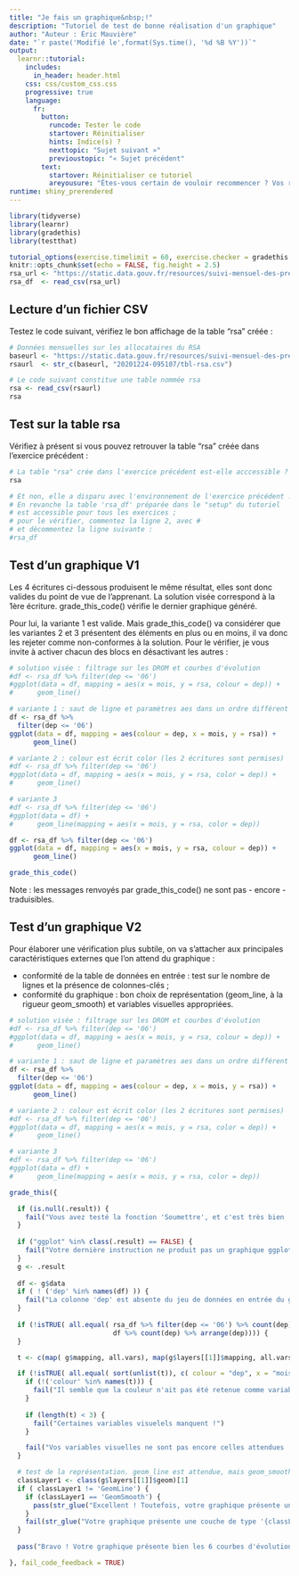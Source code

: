 ```yaml
---
title: "Je fais un graphique&nbsp;!"
description: "Tutoriel de test de bonne réalisation d'un graphique"
author: "Auteur : Éric Mauvière"
date: "`r paste('Modifié le',format(Sys.time(), '%d %B %Y'))`"
output: 
  learnr::tutorial:
    includes:
      in_header: header.html
    css: css/custom_css.css
    progressive: true
    language: 
      fr:
        button:
          runcode: Tester le code
          startover: Réinitialiser
          hints: Indice(s) ?
          nexttopic: "Sujet suivant »"
          previoustopic: "« Sujet précédent"
        text:
          startover: Réinitialiser ce tutoriel
          areyousure: "Êtes-vous certain de vouloir recommencer ? Vos réponses actuelles seront perdues."
runtime: shiny_prerendered
---
```


```r
library(tidyverse)
library(learnr)
library(gradethis)
library(testthat)

tutorial_options(exercise.timelimit = 60, exercise.checker = gradethis::grade_learnr, exercise.cap = 'R')
knitr::opts_chunk$set(echo = FALSE, fig.height = 2.5)
rsa_url <- "https://static.data.gouv.fr/resources/suivi-mensuel-des-prestations-de-solidarite/20201224-095107/tbl-rsa.csv"
rsa_df  <- read_csv(rsa_url) 
```

## Lecture d'un fichier CSV {data-progressive=T}

Testez le code suivant, vérifiez le bon affichage de la table "rsa" créée :

```r
# Données mensuelles sur les allocataires du RSA
baseurl <- "https://static.data.gouv.fr/resources/suivi-mensuel-des-prestations-de-solidarite/"
rsaurl  <- str_c(baseurl, "20201224-095107/tbl-rsa.csv")

# Le code suivant constitue une table nommée rsa
rsa <- read_csv(rsaurl) 
rsa
```

## Test sur la table rsa {data-progressive=T}

Vérifiez à présent si vous pouvez retrouver la table "rsa" créée dans l'exercice précédent :

```r
# La table "rsa" crée dans l'exercice précédent est-elle acccessible ?
rsa

# Et non, elle a disparu avec l'environnement de l'exercice précédent !
# En revanche la table 'rsa_df' préparée dans le "setup" du tutoriel
# est accessible pour tous les exercices ;
# pour le vérifier, commentez la ligne 2, avec #
# et décommentez la ligne suivante :
#rsa_df
```

## Test d'un graphique V1 {data-progressive=T}

Les 4 écritures ci-dessous produisent le même résultat, elles sont donc valides du point de vue de l'apprenant.
La solution visée correspond à la 1ère écriture. grade_this_code() vérifie le dernier graphique généré. 

Pour lui, la variante 1 est valide. Mais grade_this_code() va considérer que les variantes 2 et 3 présentent des éléments en plus ou en moins, il va donc les rejeter comme non-conformes à la solution. Pour le vérifier, je vous invite à activer chacun des blocs en désactivant les autres :

```r
# solution visée : filtrage sur les DROM et courbes d'évolution
#df <- rsa_df %>% filter(dep <= '06')
#ggplot(data = df, mapping = aes(x = mois, y = rsa, colour = dep)) + 
#      geom_line() 

# variante 1 : saut de ligne et paramètres aes dans un ordre différent
df <- rsa_df %>% 
  filter(dep <= '06')
ggplot(data = df, mapping = aes(colour = dep, x = mois, y = rsa)) + 
      geom_line() 

# variante 2 : colour est écrit color (les 2 écritures sont permises)
#df <- rsa_df %>% filter(dep <= '06')
#ggplot(data = df, mapping = aes(x = mois, y = rsa, color = dep)) + 
#      geom_line() 

# variante 3
#df <- rsa_df %>% filter(dep <= '06')
#ggplot(data = df) + 
#      geom_line(mapping = aes(x = mois, y = rsa, color = dep)) 

```

```r
df <- rsa_df %>% filter(dep <= '06')
ggplot(data = df, mapping = aes(x = mois, y = rsa, colour = dep)) + 
      geom_line() 
```  

```r
grade_this_code()
```
Note : les messages renvoyés par grade_this_code() ne sont pas - encore - traduisibles. 

## Test d'un graphique V2 {data-progressive=T}

Pour élaborer une vérification plus subtile, on va s'attacher aux principales caractéristiques externes que l'on attend du graphique :

* conformité de la table de données en entrée : test sur le nombre de lignes et la présence de colonnes-clés ;
* conformité du graphique : bon choix de représentation (geom_line, à la rigueur geom_smooth) et variables visuelles appropriées.

```r
# solution visée : filtrage sur les DROM et courbes d'évolution
#df <- rsa_df %>% filter(dep <= '06')
#ggplot(data = df, mapping = aes(x = mois, y = rsa, colour = dep)) + 
#      geom_line() 

# variante 1 : saut de ligne et paramètres aes dans un ordre différent
df <- rsa_df %>% 
  filter(dep <= '06')
ggplot(data = df, mapping = aes(colour = dep, x = mois, y = rsa)) + 
      geom_line() 

# variante 2 : colour est écrit color (les 2 écritures sont permises)
#df <- rsa_df %>% filter(dep <= '06')
#ggplot(data = df, mapping = aes(x = mois, y = rsa, color = dep)) + 
#      geom_line() 

# variante 3
#df <- rsa_df %>% filter(dep <= '06')
#ggplot(data = df) + 
#      geom_line(mapping = aes(x = mois, y = rsa, color = dep)) 
```

```r
grade_this({

  if (is.null(.result)) {
    fail("Vous avez testé la fonction 'Soumettre', et c'est très bien ! Pour le moment, aucun code n'a pu être analysé. Veuillez saisir une 1ère instruction.")
  }
  
  if ("ggplot" %in% class(.result) == FALSE) {
    fail("Votre dernière instruction ne produit pas un graphique ggplot2")
  }
  g <- .result
  
  df <- g$data
  if ( ! ('dep' %in% names(df) )) {
    fail("La colonne 'dep' est absente du jeu de données en entrée du graphique")
  } 
  
  if (!isTRUE( all.equal( rsa_df %>% filter(dep <= '06') %>% count(dep) %>% arrange(dep),
                          df %>% count(dep) %>% arrange(dep)))) {
  }

  t <- c(map( g$mapping, all.vars), map(g$layers[[1]]$mapping, all.vars) ) 

  if (!isTRUE( all.equal( sort(unlist(t)), c( colour = "dep", x = "mois", y = "rsa") ) )) {
    if (!('colour' %in% names(t))) {
      fail("Il semble que la couleur n'ait pas été retenue comme variable visuelle ?")
    }
    
    if (length(t) < 3) {
      fail("Certaines variables visuelels manquent !")
    }

    fail("Vos variables visuelles ne sont pas encore celles attendues !")
  }

  # test de la représentation. geom_line est attendue, mais geom_smooth est admissible
  classLayer1 <- class(g$layers[[1]]$geom)[1]
  if ( classLayer1 != 'GeomLine') {
    if (classLayer1 == 'GeomSmooth') {
      pass(str_glue("Excellent ! Toutefois, votre graphique présente une couche de type '{classLayer1}', alors que l'on attendait simplement une 'GeomLine'") )
    }
    fail(str_glue("Votre graphique présente une couche de type '{classLayer1}', alors que l'on attend une 'GeomLine'") )
  } 
  
  pass("Bravo ! Votre graphique présente bien les 6 courbes d'évolution attendues.")

}, fail_code_feedback = TRUE)
```
<div data-iframe-height></div>
